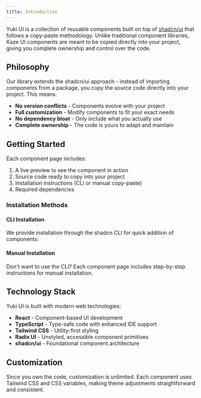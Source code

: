 ```yaml
---
title: Introduction
---
```


Yuki UI is a collection of reusable components built on top of [shadcn/ui](https://ui.shadcn.com/) that follows a copy-paste methodology. Unlike traditional component libraries, Kaze UI components are meant to be copied directly into your project, giving you complete ownership and control over the code.

## Philosophy

Our library extends the shadcn/ui approach - instead of importing components from a package, you copy the source code directly into your project. This means:

- **No version conflicts** - Components evolve with your project
- **Full customization** - Modify components to fit your exact needs
- **No dependency bloat** - Only include what you actually use
- **Complete ownership** - The code is yours to adapt and maintain

## Getting Started

Each component page includes:

1. A live preview to see the component in action
2. Source code ready to copy into your project
3. Installation instructions (CLI or manual copy-paste)
4. Required dependencies

### Installation Methods

#### CLI Installation

We provide installation through the shadcn CLI for quick addition of components:

<InstallComponent comp='<component-name>' />

#### Manual Installation

Don't want to use the CLI? Each component page includes step-by-step instructions for manual installation.

## Technology Stack

Yuki UI is built with modern web technologies:

- **React** - Component-based UI development
- **TypeScript** - Type-safe code with enhanced IDE support
- **Tailwind CSS** - Utility-first styling
- **Radix UI** - Unstyled, accessible component primitives
- **shadcn/ui** - Foundational component architecture

## Customization

Since you own the code, customization is unlimited. Each component uses Tailwind CSS and CSS variables, making theme adjustments straightforward and consistent.
